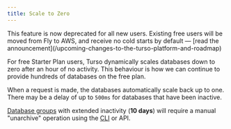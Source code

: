 ```yaml
---
title: Scale to Zero
---
```


<Warning>
  This feature is now deprecated for all new users. Existing free users will be
  moved from Fly to AWS, and receive no cold starts by default &mdash; [read the
  announcement](/upcoming-changes-to-the-turso-platform-and-roadmap)
</Warning>

For free Starter Plan users, Turso dynamically scales databases down to zero after an hour of no activity. This behaviour is how we can continue to provide hundreds of databases on the free plan.

When a request is made, the databases automatically scale back up to one. There may be a delay of up to `500ms` for databases that have been inactive.

<Info>

[Database groups](/concepts#groups) with extended inactivity (**10 days**) will require a manual "unarchive" operation using the [CLI](/cli/group/unarchive) or API.

</Info>
